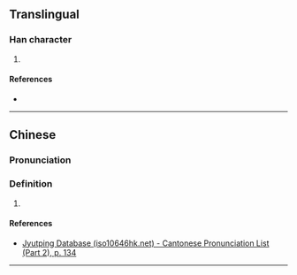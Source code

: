 {{character info/new}}
==Translingual==

===Han character===
{{Han char|rn=75|rad=木|as=21|sn=25|four=47936|canj=DVOI|ids=⿰木蠡}}

# {{defn|Han|sort=木21}}

====References====
* {{Han ref|kx=0564.160|dkj=15970|dj=0953.200|hdz=21326.140|uh=6B1A|ud=27418|bh=F8F4|bd=63732}}

----

==Chinese==

===Pronunciation===
{{yue-hanzi|jyut=[[lai5]]|y=lai5}}
{{zh-pron
|m=lǐ
|c=lai5
}}

===Definition===
# {{defn|lang=yue|sort=木21}}

====References====
* [http://www.iso10646hk.net/jp/document/download.jsp Jyutping Database (iso10646hk.net) - Cantonese Pronunciation List (Part 2), p. 134]

----